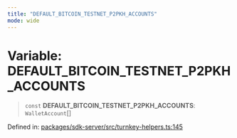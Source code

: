 ```yaml
---
title: "DEFAULT_BITCOIN_TESTNET_P2PKH_ACCOUNTS"
mode: wide
---
```

  
# Variable: DEFAULT\_BITCOIN\_TESTNET\_P2PKH\_ACCOUNTS

> `const` **DEFAULT\_BITCOIN\_TESTNET\_P2PKH\_ACCOUNTS**: `WalletAccount`[]

Defined in: [packages/sdk-server/src/turnkey-helpers.ts:145](https://github.com/tkhq/sdk/blob/d88b5e1f9a6cca8e54e61f8a127aa90fcebeaa2e/packages/sdk-server/src/turnkey-helpers.ts#L145)
